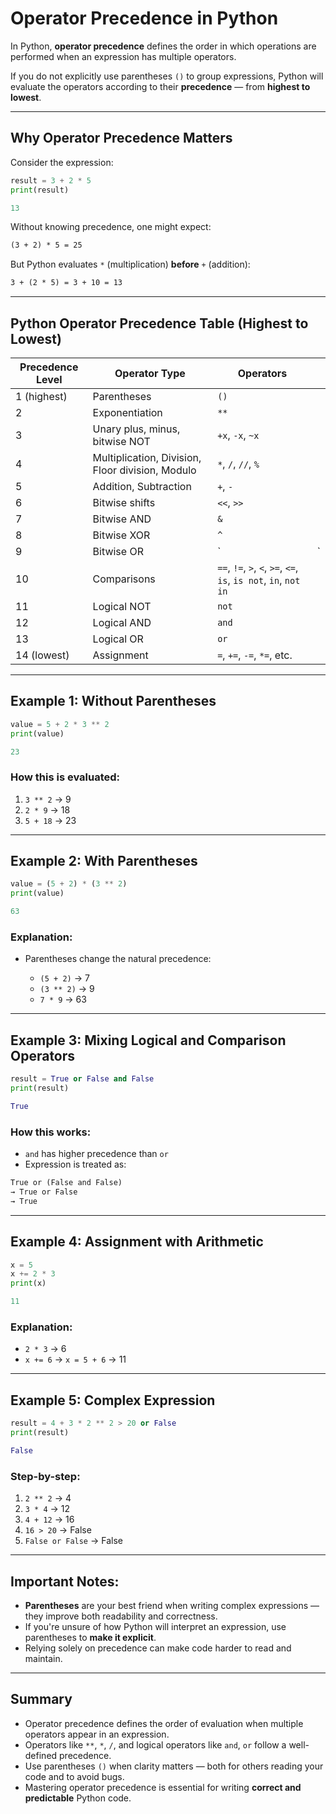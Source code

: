 # Operator Precedence in Python

In Python, **operator precedence** defines the order in which operations are performed when an expression has multiple operators.

If you do not explicitly use parentheses `()` to group expressions, Python will evaluate the operators according to their **precedence** — from **highest to lowest**.

---

## Why Operator Precedence Matters

Consider the expression:

```python filename="precedence_example.py" {2, 3}
result = 3 + 2 * 5
print(result)
```

```python filename="output.txt"
13
```

Without knowing precedence, one might expect:

```txt
(3 + 2) * 5 = 25
```

But Python evaluates `*` (multiplication) **before** `+` (addition):

```txt
3 + (2 * 5) = 3 + 10 = 13
```

---

## Python Operator Precedence Table (Highest to Lowest)

| Precedence Level | Operator Type                                    | Operators                                                        |     |
| ---------------- | ------------------------------------------------ | ---------------------------------------------------------------- | --- |
| 1 (highest)      | Parentheses                                      | `()`                                                             |     |
| 2                | Exponentiation                                   | `**`                                                             |     |
| 3                | Unary plus, minus, bitwise NOT                   | `+x`, `-x`, `~x`                                                 |     |
| 4                | Multiplication, Division, Floor division, Modulo | `*`, `/`, `//`, `%`                                              |     |
| 5                | Addition, Subtraction                            | `+`, `-`                                                         |     |
| 6                | Bitwise shifts                                   | `<<`, `>>`                                                       |     |
| 7                | Bitwise AND                                      | `&`                                                              |     |
| 8                | Bitwise XOR                                      | `^`                                                              |     |
| 9                | Bitwise OR                                       | \`                                                               | \`  |
| 10               | Comparisons                                      | `==`, `!=`, `>`, `<`, `>=`, `<=`, `is`, `is not`, `in`, `not in` |     |
| 11               | Logical NOT                                      | `not`                                                            |     |
| 12               | Logical AND                                      | `and`                                                            |     |
| 13               | Logical OR                                       | `or`                                                             |     |
| 14 (lowest)      | Assignment                                       | `=`, `+=`, `-=`, `*=`, etc.                                      |     |

---

## Example 1: Without Parentheses

```python filename="precedence_without_parentheses.py" {2, 3}
value = 5 + 2 * 3 ** 2
print(value)
```

```python filename="output.txt"
23
```

### How this is evaluated:

1. `3 ** 2` → 9
2. `2 * 9` → 18
3. `5 + 18` → 23

---

## Example 2: With Parentheses

```python filename="precedence_with_parentheses.py" {2, 3}
value = (5 + 2) * (3 ** 2)
print(value)
```

```python filename="output.txt"
63
```

### Explanation:

- Parentheses change the natural precedence:

  - `(5 + 2)` → 7
  - `(3 ** 2)` → 9
  - `7 * 9` → 63

---

## Example 3: Mixing Logical and Comparison Operators

```python filename="logical_comparison.py" {2, 3}
result = True or False and False
print(result)
```

```python filename="output.txt"
True
```

### How this works:

- `and` has higher precedence than `or`
- Expression is treated as:

```txt
True or (False and False)
→ True or False
→ True
```

---

## Example 4: Assignment with Arithmetic

```python filename="assignment_arithmetic.py" {2, 3, 4}
x = 5
x += 2 * 3
print(x)
```

```python filename="output.txt"
11
```

### Explanation:

- `2 * 3` → 6
- `x += 6` → `x = 5 + 6` → 11

---

## Example 5: Complex Expression

```python filename="complex_precedence.py" {2, 3}
result = 4 + 3 * 2 ** 2 > 20 or False
print(result)
```

```python filename="output.txt"
False
```

### Step-by-step:

1. `2 ** 2` → 4
2. `3 * 4` → 12
3. `4 + 12` → 16
4. `16 > 20` → False
5. `False or False` → False

---

## Important Notes:

- **Parentheses** are your best friend when writing complex expressions — they improve both readability and correctness.
- If you're unsure of how Python will interpret an expression, use parentheses to **make it explicit**.
- Relying solely on precedence can make code harder to read and maintain.

---

## Summary

- Operator precedence defines the order of evaluation when multiple operators appear in an expression.
- Operators like `**`, `*`, `/`, and logical operators like `and`, `or` follow a well-defined precedence.
- Use parentheses `()` when clarity matters — both for others reading your code and to avoid bugs.
- Mastering operator precedence is essential for writing **correct and predictable** Python code.
